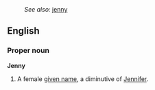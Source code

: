 :''See also:'' [[jenny]]
==English==
===Proper noun===
'''Jenny'''

#A female [[given name]], a diminutive of [[Jennifer]].